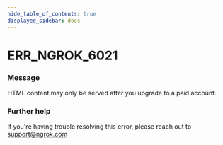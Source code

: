 ```yaml
---
hide_table_of_contents: true
displayed_sidebar: docs
---
```



# ERR_NGROK_6021

### Message

HTML content may only be served after you upgrade to a paid account.

<ErrorDetails error="err_ngrok_6021" />

### Further help

If you're having trouble resolving this error, please reach out to [support@ngrok.com](mailto:support@ngrok.com?subject=Help%20with%20ERR_NGROK_6021)

